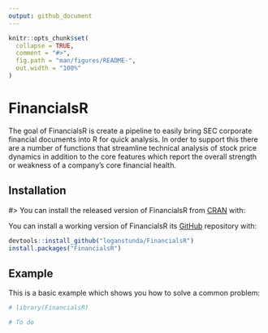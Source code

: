 ```yaml
---
output: github_document
---
```


<!-- README.md is generated from README.Rmd. Please edit that file -->

```r
knitr::opts_chunk$set(
  collapse = TRUE,
  comment = "#>",
  fig.path = "man/figures/README-",
  out.width = "100%"
)
```

# FinancialsR

<!-- badges: start -->
<!-- badges: end -->

The goal of FinancialsR is create a pipeline to easily bring SEC corporate financial documents into R for quick analysis. In order to support this there are a number of functions that streamline technical analysis of stock price dynamics in addition to the core features which report the overall strength or weakness of a company's core financial health.

## Installation
#> You can install the released version of FinancialsR from [CRAN](https://CRAN.R-project.org) with:

You can install a working version of FinancialsR its [GitHub](https::github.com/loganstunda/financialsR) repository with:

``` r
devtools::install_github("loganstunda/FinancialsR")
install.packages("FinancialsR")
```

## Example

This is a basic example which shows you how to solve a common problem:

```r
# library(FinancialsR)

# To do
```


